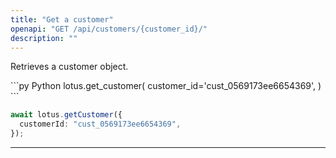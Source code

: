 ```yaml
---
title: "Get a customer"
openapi: "GET /api/customers/{customer_id}/"
description: ""
---
```


Retrieves a customer object.

<CodeGroup>
```py Python
lotus.get_customer(
  customer_id='cust_0569173ee6654369',
)
```

```ts Typescript
await lotus.getCustomer({
  customerId: "cust_0569173ee6654369",
});
```

</CodeGroup>

---
